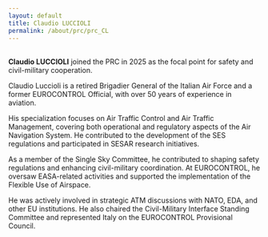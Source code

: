 ```yaml
---
layout: default
title: Claudio LUCCIOLI
permalink: /about/prc/prc_CL
---
```


<br>
**Claudio LUCCIOLI** joined the PRC in 2025 as the focal point for safety and civil-military cooperation.

Claudio Luccioli is a retired Brigadier General of the Italian Air Force and a former EUROCONTROL Official, with over 50 years of experience in aviation. 

His specialization focuses on Air Traffic Control and Air Traffic Management, covering both operational and regulatory aspects of the Air Navigation System. He contributed to the development of the SES regulations and participated in SESAR research initiatives. 

As a member of the Single Sky Committee, he contributed to shaping safety regulations and enhancing civil-military coordination. At EUROCONTROL, he oversaw EASA-related activities and supported the implementation of the Flexible Use of Airspace. 

He was actively involved in strategic ATM discussions with NATO, EDA, and other EU institutions. He also chaired the Civil-Military Interface Standing Committee and represented Italy on the EUROCONTROL Provisional Council.